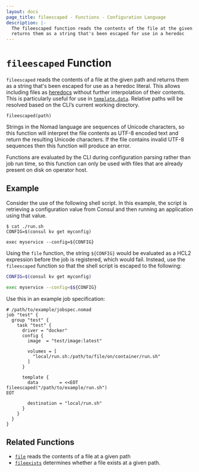 ```yaml
---
layout: docs
page_title: fileescaped - Functions - Configuration Language
description: |-
  The fileescaped function reads the contents of the file at the given path and
  returns them as a string that's been escaped for use in a heredoc
---
```


# `fileescaped` Function

`fileescaped` reads the contents of a file at the given path and returns them as
a string that's been escaped for use as a heredoc literal. This allows including
files as [heredocs][] without further interpolation of their contents. This is
particularly useful for use in [`template.data`]. Relative paths will be
resolved based on the CLI’s current working directory.

```hcl
fileescaped(path)
```

Strings in the Nomad language are sequences of Unicode characters, so this
function will interpret the file contents as UTF-8 encoded text and return the
resulting Unicode characters. If the file contains invalid UTF-8 sequences then
this function will produce an error.

Functions are evaluated by the CLI during configuration parsing rather than job
run time, so this function can only be used with files that are already present
on disk on operator host.

## Example

Consider the use of the following shell script. In this example, the script is
retrieving a configuration value from Consul and then running an application
using that value.

```shell-session
$ cat ./run.sh
CONFIG=$(consul kv get myconfig)

exec myservice --config=${CONFIG}
```

Using the `file` function, the string `${CONFIG}` would be evaluated as a HCL2
expression before the job is registered, which would fail. Instead, use the
`fileescaped` function so that the shell script is escaped to the following:

```sh
CONFIG=$(consul kv get myconfig)

exec myservice --config=$${CONFIG}
```

Use this in an example job specification:

```hcl
# /path/to/example/jobspec.nomad
job "test" {
  group "test" {
    task "test" {
      driver = "docker"
      config {
        image  = "test/image:latest"

        volumes = [
          "local/run.sh:/path/to/file/on/container/run.sh"
        ]
      }

      template {
        data        = <<EOT
fileescaped("/path/to/example/run.sh")
EOT

        destination = "local/run.sh"
      }
    }
  }
}
```

## Related Functions

- [`file`](/nomad/docs/job-specification/hcl2/functions/file/file) reads the
  contents of a file at a given path
- [`fileexists`](/nomad/docs/job-specification/hcl2/functions/file/fileexists)
  determines whether a file exists at a given path.


[heredocs]: /nomad/docs/job-specification/hcl2/expressions#string-literals
[`template.data`]: /nomad/docs/job-specification/template#data
